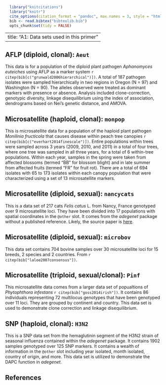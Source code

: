 ```r
  library("knitcitations")
  library("knitr")
  cite_options(citation_format = "pandoc", max.names = 3, style = "html", hyperlink = "to.doc")
  bib <- read.bibtex("bibtexlib.bib")
  opts_chunk$set(tidy = FALSE)
```
---
title: "A1: Data sets used in this primer"
---

AFLP (diploid, clonal): `Aeut`
----

This data is for a population of the diploid plant pathogen *Aphanomyces
euteiches* using AFLP as a marker system 
`r citep(bib[c("grunwald2006hierarchical")])`. A total of 187 pathogen isolates
were sampled hierarchically in two regions in Oregon (N = 97) and Washington (N
= 90). The alleles observed were treated as dominant markers with presence or
absence. Analysis included clone-correction, genotypic diversity, linkage
disequilibrium using the index of association, dendrograms based on Nei's
genetic distance, and AMOVA.


Microsatellite (haploid, clonal): `monpop`
----

This is microsatellite data for a population of the haploid plant pathogen
*Monilinia fructicola* that causes disease within peach tree canopies 
`r citep(bib[c("everhart2014finescale")])`.  Entire populations within trees
were sampled across 3 years (2009, 2010, and 2011) in a total of four trees,
where one tree was sampled in all three years, for a total of 6 within-tree
populations.  Within each year, samples in the spring were taken from affected
blossoms (termed "BB" for blossom blight) and in late summer from affected
fruits (termed "FR" for fruit rot).  There are a total of 694 isolates with 65
to 173 isolates within each canopy population that were characterized using a
set of 13 microsatellite markers.

Microsatellite (diploid, sexual): `nancycats`
----

This is a data set of 217 cats *Felis catus* L. from Nancy, France genotyped over 
9 microsatellite loci. They have been divided into 17 populations with spatial
coordinates in the `@other` slot. It comes from the *adegenet* package without
a published reference. Likely, the source paper is [here](http://dx.doi.org/10.1016/j.mambio.2008.01.001).

Microsatellite (diploid, sexual): `microbov`
----

This data set contains 704 bovine samples over 30 microsatellite loci for 15
breeds, 2 species and 2 countries. From `r citep(bib["laloe2007consensus"])`.

Microsatellite (triploid, sexual/clonal): `Pinf`
----

This microsatellite data comes from a larger data set of popualtions of
*Phytophthora infestans* `r citep(bib["goss2014irish"])`. It contains 86
individuals representing 72 multilocus genotypes that have been genotyped over
11 loci. They are grouped by continent and country. This data set is used to
demonstrate clone correction and linkage disequilibrium.

SNP (haploid, clonal): `H3N2`
----

This is a SNP data set from the hemaglutinin segment of the H3N2 strain of
seasonal influenza contained within the *adegenet* package. It contains 1902
samples genotyped over 125 SNP markers. It contains a wealth of information in
the `@other` slot including year isolated, month isolated, country of origin,
and more. This data set is utilized to demonstrate the DAPC function in
*adegenet*.

References
----------
